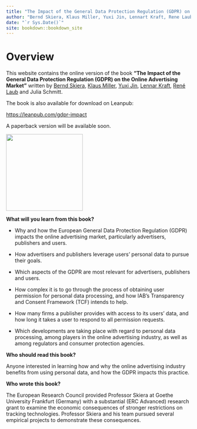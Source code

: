 ```yaml
---
title: "The Impact of the General Data Protection Regulation (GDPR) on the Online Advertising Market"
author: "Bernd Skiera, Klaus Miller, Yuxi Jin, Lennart Kraft, Rene Laub, Julia Schmitt"
date: "`r Sys.Date()`"
site: bookdown::bookdown_site
---
```


# Overview {.unnumbered}

This website contains the online version of the book **"The Impact of the General Data Protection Regulation (GDPR) on the Online Advertising Market"** written by [Bernd Skiera](www.skiera.de), [Klaus Miller](https://sites.google.com/view/klausmiller), [Yuxi Jin](https://www.marketing.uni-frankfurt.de/en/professoren/skiera/team/doctoral-students/yuxi-jin.html), [Lennar Kraft](https://lennartkraft.com/), [René Laub](https://www.marketing.uni-frankfurt.de/de/professoren/skiera/team/wissenschaftliche-mitarbeiter/rene-laub.html) and Julia Schmitt.

The book is also available for download on Leanpub:

<https://leanpub.com/gdpr-impact>

A paperback version will be available soon.

![](images/front_cover.jpg){width="209"}

**What will you learn from this book?**

-   Why and how the European General Data Protection Regulation (GDPR) impacts the online advertising market, particularly advertisers, publishers and users.

-   How advertisers and publishers leverage users' personal data to pursue their goals.

-   Which aspects of the GDPR are most relevant for advertisers, publishers and users.

-   How complex it is to go through the process of obtaining user permission for personal data processing, and how IAB's Transparency and Consent Framework (TCF) intends to help.

-   How many firms a publisher provides with access to its users' data, and how long it takes a user to respond to all permission requests.

-   Which developments are taking place with regard to personal data processing, among players in the online advertising industry, as well as among regulators and consumer protection agencies.

**Who should read this book?**

Anyone interested in learning how and why the online advertising industry benefits from using personal data, and how the GDPR impacts this practice.

**Who wrote this book?**

The European Research Council provided Professor Skiera at Goethe University Frankfurt (Germany) with a substantial (ERC Advanced) research grant to examine the economic consequences of stronger restrictions on tracking technologies. Professor Skiera and his team pursued several empirical projects to demonstrate these consequences.
